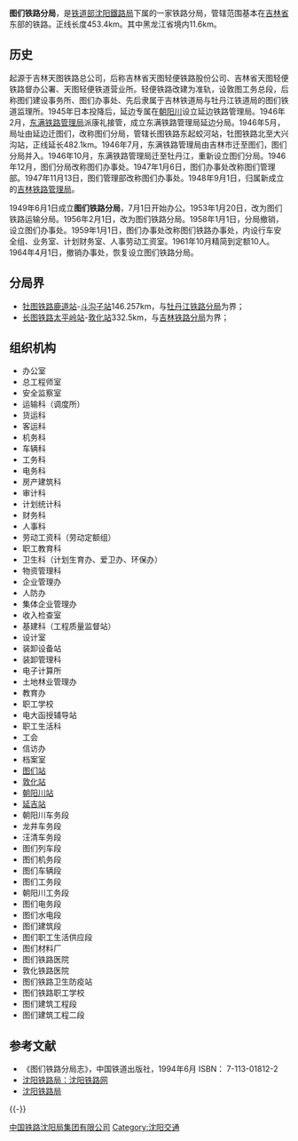 {{refimprove|time=2015-04-06T07:47:22+00:00}}
{{Infobox China railway bureau
|铁路局名称=图们铁路分局
|图片=
|图片介紹=
|铁路局拼音= 
|英文名称= 
|成立时间=
|撤销时间=
|铁路局位置=图们市 
|坐标=
|归属=[[沈阳铁路局|沈阳铁路局]]
|管辖范围= 
}}'''图们铁路分局'''，是[[中华人民共和国铁道部|铁道部]][[沈阳鐵路局|沈阳鐵路局]]下属的一家铁路分局，管辖范围基本在[[吉林省|吉林省]]东部的铁路。正线长度453.4km。其中黑龙江省境内11.6km。

==历史==  
起源于吉林天图铁路总公司，后称吉林省天图轻便铁路股份公司、吉林省天图轻便铁路督办公署、天图轻便铁道营业所。轻便铁路改建为准轨，设敦图工务总段，后称图们建设事务所、图们办事处、先后隶属于吉林铁道局与牡丹江铁道局的图们铁道监理所。1945年日本投降后，延边专属在[[朝阳川|朝阳川]]设立延边铁路管理局。1946年2月，[[东满铁路管理局|东满铁路管理局]]派康礼接管，成立东满铁路管理局延边分局。1946年5月，局址由延边迁图们，改称图们分局，管辖长图铁路东起蛟河站，牡图铁路北至大兴沟站，正线延长482.1km。1946年7月，东满铁路管理局由吉林市迁至图们，图们分局并入。1946年10月，东满铁路管理局迁至牡丹江，重新设立图们分局。1946年12月，图们分局改称图们办事处。1947年1月6日，图们办事处改称图们管理部。1947年11月13日，图们管理部改称图们办事处。1948年9月1日，归属新成立的[[吉林铁路管理局|吉林铁路管理局]]。

1949年6月1日成立'''图们铁路分局'''，7月1日开始办公。1953年1月20日，改为图们铁路运输分局。1956年2月1日，改为图们铁路分局。1958年1月1日，分局撤销，设立图们办事处。1959年1月1日，图们办事处改称图们铁路办事处，内设行车安全组、业务室、计划财务室、人事劳动工资室。1961年10月精简到定额10人。1964年4月1日，撤销办事处，恢复设立图们铁路分局。 
==分局界==
*[[牡图铁路|牡图铁路]][[鹿道站|鹿道站]]-[[斗沟子站|斗沟子站]]146.257km，与[[牡丹江铁路分局|牡丹江铁路分局]]为界；
*[[长图铁路|长图铁路]][[太平岭站|太平岭站]]-[[敦化站|敦化站]]332.5km，与[[吉林铁路分局|吉林铁路分局]]为界； 
==组织机构==
*办公室
*总工程师室
*安全监察室
*运输科（调度所）
*货运科
*客运科
*机务科
*车辆科
*工务科
*电务科
*房产建筑科
*审计科
*计划统计科
*财务科
*人事科
*劳动工资科（劳动定额组）
*职工教育科
*卫生科（计划生育办、爱卫办、环保办）
*物资管理科
*企业管理办
*人防办
*集体企业管理办
*收入检查室
*基建科（工程质量监督站）
*设计室
*装卸设备站
*装卸管理科
*电子计算所
*土地林业管理办
*教育办
*职工学校
*电大函授辅导站
*职工生活科
*工会
*信访办
*档案室
*[[图们站|图们站]]
*[[敦化站|敦化站]]
*[[朝阳川站|朝阳川站]]
*[[延吉站|延吉站]]
*朝阳川车务段
*龙井车务段
*汪清车务段
*图们列车段
*图们机务段
*图们车辆段
*图们工务段
*朝阳川工务段 
*图们电务段
*图们水电段
*图们建筑段
*图们职工生活供应段
*图们材料厂
*图们铁路医院
*敦化铁路医院
*图们铁路卫生防疫站
*图们铁路职工学校
*图们建筑工程段
*图们建筑工程二段 

== 参考文献 ==
{{Reflist}}
* 《图们铁路分局志》，中国铁道出版社，1994年6月 ISBN： 7-113-01812-2
* [https://web.archive.org/web/20150411105603/http://www.sytlw.com/ 沈阳铁路局：沈阳铁路网]
* [http://www.sronline.com.cn/ 沈阳铁路局]{{Wayback|url=http://www.sronline.com.cn/ |date=20100312040802 }} 

{{-}}

{{沈阳铁路局}}


[[Category:中国铁路沈阳局集团有限公司|]]
[[Category:沈阳交通|Category:沈阳交通]]